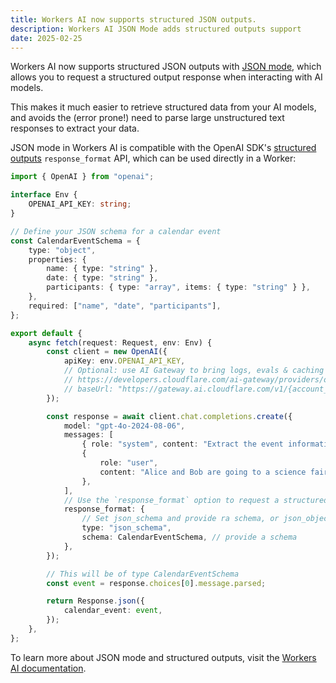 ```yaml
---
title: Workers AI now supports structured JSON outputs.
description: Workers AI JSON Mode adds structured outputs support
date: 2025-02-25
---
```



Workers AI now supports structured JSON outputs with [JSON mode](/workers-ai/features/json-mode/), which allows you to request a structured output response when interacting with AI models.

This makes it much easier to retrieve structured data from your AI models, and avoids the (error prone!) need to parse large unstructured text responses to extract your data.

JSON mode in Workers AI is compatible with the OpenAI SDK's [structured outputs](https://platform.openai.com/docs/guides/structured-outputs) `response_format` API, which can be used directly in a Worker:

<TypeScriptExample>

```ts
import { OpenAI } from "openai";

interface Env {
	OPENAI_API_KEY: string;
}

// Define your JSON schema for a calendar event
const CalendarEventSchema = {
	type: "object",
	properties: {
		name: { type: "string" },
		date: { type: "string" },
		participants: { type: "array", items: { type: "string" } },
	},
	required: ["name", "date", "participants"],
};

export default {
	async fetch(request: Request, env: Env) {
		const client = new OpenAI({
			apiKey: env.OPENAI_API_KEY,
			// Optional: use AI Gateway to bring logs, evals & caching to your AI requests
			// https://developers.cloudflare.com/ai-gateway/providers/openai/
			// baseUrl: "https://gateway.ai.cloudflare.com/v1/{account_id}/{gateway_id}/openai"
		});

		const response = await client.chat.completions.create({
			model: "gpt-4o-2024-08-06",
			messages: [
				{ role: "system", content: "Extract the event information." },
				{
					role: "user",
					content: "Alice and Bob are going to a science fair on Friday.",
				},
			],
			// Use the `response_format` option to request a structured JSON output
			response_format: {
				// Set json_schema and provide ra schema, or json_object and parse it yourself
				type: "json_schema",
				schema: CalendarEventSchema, // provide a schema
			},
		});

		// This will be of type CalendarEventSchema
		const event = response.choices[0].message.parsed;

		return Response.json({
			calendar_event: event,
		});
	},
};
```

</TypeScriptExample>

To learn more about JSON mode and structured outputs, visit the [Workers AI documentation](/workers-ai/features/json-mode/).
